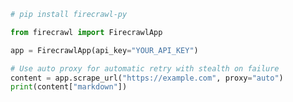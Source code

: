 ```python Python
# pip install firecrawl-py

from firecrawl import FirecrawlApp

app = FirecrawlApp(api_key="YOUR_API_KEY")

# Use auto proxy for automatic retry with stealth on failure
content = app.scrape_url("https://example.com", proxy="auto")
print(content["markdown"])
```
